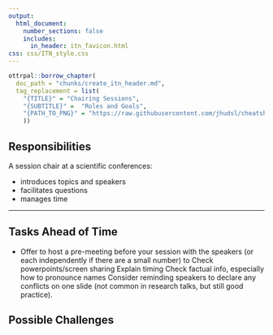 ```yaml
---
output:
  html_document:
    number_sections: false
    includes:
      in_header: itn_favicon.html
css: css/ITN_style.css
---
```


```r
ottrpal::borrow_chapter(
  doc_path = "chunks/create_itn_header.md",
  tag_replacement = list(
    "{TITLE}" = "Chairing Sessions", 
    "{SUBTITLE}" =  "Roles and Goals",
    "{PATH_TO_PNG}" = "https://raw.githubusercontent.com/jhudsl/cheatsheets/refs/heads/main/pngs/chairing.png"
    ))
```

## Responsibilities

A session chair at a scientific conferences:

- introduces topics and speakers
- facilitates questions
- manages time

<hr>

## Tasks Ahead of Time

- Offer to host a pre-meeting before your session with the speakers (or each independently if there are a small number) to
Check powerpoints/screen sharing
Explain timing
Check factual info, especially how to pronounce names
Consider reminding speakers to declare any conflicts on one slide (not common in research talks, but still good practice). 




## Possible Challenges


